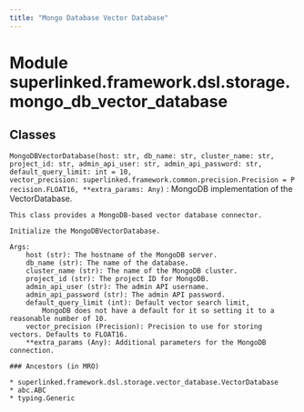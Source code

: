 ```yaml
---
title: "Mongo Database Vector Database"
---
```


Module superlinked.framework.dsl.storage.mongo_db_vector_database
=================================================================

Classes
-------

`MongoDBVectorDatabase(host: str, db_name: str, cluster_name: str, project_id: str, admin_api_user: str, admin_api_password: str, default_query_limit: int = 10, vector_precision: superlinked.framework.common.precision.Precision = Precision.FLOAT16, **extra_params: Any)`
:   MongoDB implementation of the VectorDatabase.
    
    This class provides a MongoDB-based vector database connector.
    
    Initialize the MongoDBVectorDatabase.
    
    Args:
        host (str): The hostname of the MongoDB server.
        db_name (str): The name of the database.
        cluster_name (str): The name of the MongoDB cluster.
        project_id (str): The project ID for MongoDB.
        admin_api_user (str): The admin API username.
        admin_api_password (str): The admin API password.
        default_query_limit (int): Default vector search limit,
            MongoDB does not have a default for it so setting it to a reasonable number of 10.
        vector_precision (Precision): Precision to use for storing vectors. Defaults to FLOAT16.
        **extra_params (Any): Additional parameters for the MongoDB connection.

    ### Ancestors (in MRO)

    * superlinked.framework.dsl.storage.vector_database.VectorDatabase
    * abc.ABC
    * typing.Generic